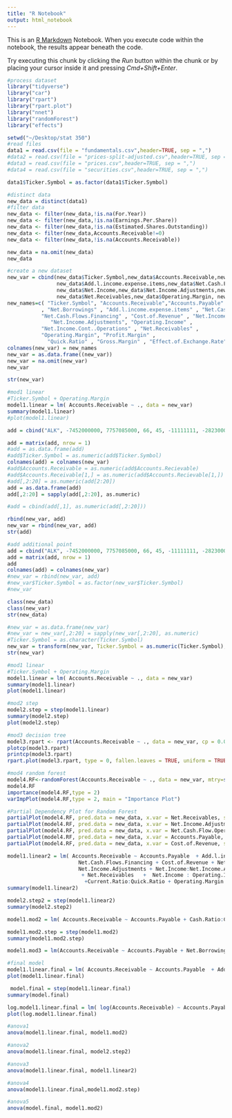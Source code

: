 ```yaml
---
title: "R Notebook"
output: html_notebook
---
```


This is an [R Markdown](http://rmarkdown.rstudio.com) Notebook. When you execute code within the notebook, the results appear beneath the code. 

Try executing this chunk by clicking the *Run* button within the chunk or by placing your cursor inside it and pressing *Cmd+Shift+Enter*. 

```r
#process dataset
library("tidyverse") 
library("car") 
library("rpart") 
library("rpart.plot") 
library("nnet") 
library("randomForest") 
library("effects")

setwd("~/Desktop/stat 350")
#read files
data1 = read.csv(file = "fundamentals.csv",header=TRUE, sep = ",")
#data2 = read.csv(file = "prices-split-adjusted.csv",header=TRUE, sep = ",")
#data3 = read.csv(file = "prices.csv",header=TRUE, sep = ",")
#data4 = read.csv(file = "securities.csv",header=TRUE, sep = ",")

data1$Ticker.Symbol = as.factor(data1$Ticker.Symbol)

#distinct data
new_data = distinct(data1)
#filter data
new_data <- filter(new_data,!is.na(For.Year))
new_data <- filter(new_data,!is.na(Earnings.Per.Share))
new_data <- filter(new_data,!is.na(Estimated.Shares.Outstanding))
new_data <- filter(new_data,Accounts.Receivable!=0)
new_data <- filter(new_data,!is.na(Accounts.Receivable))
```

```r
new_data = na.omit(new_data)
new_data
```

```r
#create a new dataset
new_var = cbind(new_data$Ticker.Symbol,new_data$Accounts.Receivable,new_data$Accounts.Payable,new_data$Cash.Ratio,new_data$Current.Ratio,new_data$Net.Borrowings,
                new_data$Add.l.income.expense.items,new_data$Net.Cash.Flow.Operating,new_data$Net.Cash.Flows.Financing,new_data$Cost.of.Revenue,
                new_data$Net.Income,new_data$Net.Income.Adjustments,new_data$Operating.Income,new_data$Net.Income.Cont..Operations,
                new_data$Net.Receivables,new_data$Operating.Margin, new_data$Profit.Margin,new_data$Quick.Ratio,new_data$Gross.Margin,new_data$Effect.of.Exchange.Rate)
new_names=c( "Ticker.Symbol", "Accounts.Receivable","Accounts.Payable" , "Cash.Ratio" , "Current.Ratio" 
           , "Net.Borrowings" , "Add.l.income.expense.items" , "Net.Cash.Flow.Operating" , 
           "Net.Cash.Flows.Financing" , "Cost.of.Revenue" , "Net.Income" ,
              "Net.Income.Adjustments", "Operating.Income" ,
           "Net.Income.Cont..Operations" , "Net.Receivables" ,
           "Operating.Margin", "Profit.Margin" , 
             "Quick.Ratio" , "Gross.Margin" , "Effect.of.Exchange.Rate")
colnames(new_var) = new_names
new_var = as.data.frame((new_var))
new_var = na.omit(new_var)
new_var

```

```r
str(new_var)
```



```r
#mod1 linear
#Ticker.Symbol + Operating.Margin
model1.linear = lm( Accounts.Receivable ~ ., data = new_var)
summary(model1.linear)
#plot(model1.linear)
```

```r
add = cbind("ALK", -7452000000, 7757085000, 66, 45, -11111111, -2823000000, 1030000000, -325000000, 11120000000, 508000000, 6090077000, 848000000, 605000000, 632705000, 10, 10, 300,  50,-1000)

add = matrix(add, nrow = 1)
#add = as.data.frame(add)
#add$Ticker.Symbol = as.numeric(add$Ticker.Symbol)
colnames(add) = colnames(new_var)
#add$Accounts.Receivable = as.numeric(add$Accounts.Recievable)
#add$Accounts.Receivable[1,] = as.numeric(add$Accounts.Recievable[1,])
#add[,2:20] = as.numeric(add[2:20])
add = as.data.frame(add)
add[,2:20] = sapply(add[,2:20], as.numeric)

#add = cbind(add[,1], as.numeric(add[,2:20]))

rbind(new_var, add)
new_var = rbind(new_var, add)
str(add)

```


```r
#add additional point
add = cbind("ALK", -7452000000, 7757085000, 66, 45, -11111111, -2823000000, 1030000000, -325000000, 11120000000, 508000000, 6090077000, 848000000, 605000000, 632705000, 10, 10, 300,  50,-1000)
add = matrix(add, nrow = 1)
add
colnames(add) = colnames(new_var)
#new_var = rbind(new_var, add)
#new_var$Ticker.Symbol = as.factor(new_var$Ticker.Symbol)
#new_var

```

```r
class(new_data)
class(new_var)
str(new_data)

```

```r
#new_var = as.data.frame(new_var)
#new_var = new_var[,2:20] = sapply(new_var[,2:20], as.numeric)
#Ticker.Symbol = as.character(Ticker.Symbol)
new_var = transform(new_var, Ticker.Symbol = as.numeric(Ticker.Symbol), Accounts.Receivable = as.numeric(Accounts.Receivable), Accounts.Payable = as.numeric(Accounts.Payable), Cash.Ratio = as.numeric(Cash.Ratio), Current.Ratio = as.numeric(Current.Ratio), Net.Borrowings = as.numeric(Net.Borrowings), Add.l.income.expense.items = as.numeric(Add.l.income.expense.items), Net.Cash.Flow.Operating = as.numeric(Net.Cash.Flow.Operating), Net.Cash.Flows.Financing = as.numeric(Net.Cash.Flows.Financing), Cost.of.Revenue = as.numeric(Cost.of.Revenue), Net.Income = as.numeric(Net.Income), Net.Income.Adjustments = as.numeric(Net.Income.Adjustments), Operating.Income = as.numeric(Operating.Income), Net.Income.Cont..Operations = as.numeric(Net.Income.Cont..Operations), Net.Receivables = as.numeric(Net.Receivables), Operating.Margin = as.numeric(Operating.Margin), Profit.Margin = as.numeric(Profit.Margin), Quick.Ratio = as.numeric(Quick.Ratio), Gross.Margin = as.numeric(Gross.Margin), Effect.of.Exchange.Rate = as.numeric(Effect.of.Exchange.Rate))
str(new_var)
```


```r
#mod1 linear
#Ticker.Symbol + Operating.Margin
model1.linear = lm( Accounts.Receivable ~ ., data = new_var)
summary(model1.linear)
plot(model1.linear)
```


```r
#mod2 step
model2.step = step(model1.linear)
summary(model2.step)
plot(model2.step)
```

```r
#mod3 decision tree
model3.rpart <- rpart(Accounts.Receivable ~ ., data = new_var, cp = 0.01, model = TRUE)
plotcp(model3.rpart)
printcp(model3.rpart) 
rpart.plot(model3.rpart, type = 0, fallen.leaves = TRUE, uniform = TRUE, yes.text = "TRUE", no.text = "FALSE", cex = .8)
```


```r
#mod4 random forest
model4.RF<-randomForest(Accounts.Receivable ~ ., data = new_var, mtry=sqrt(19), importance = TRUE)
model4.RF
importance(model4.RF,type = 2) 
varImpPlot(model4.RF,type = 2, main = "Importance Plot")
```


```r
#Partial Dependency Plot for Random Forest 
partialPlot(model4.RF, pred.data = new_data, x.var = Net.Receivables, sub = "Validation Set", which.class = "1")
partialPlot(model4.RF, pred.data = new_data, x.var = Net.Income.Adjustments, sub = "Validation Set", which.class = "1")
partialPlot(model4.RF, pred.data = new_data, x.var = Net.Cash.Flow.Operating, sub = "Validation Set", which.class = "1")
partialPlot(model4.RF, pred.data = new_data, x.var = Accounts.Payable, sub = "Validation Set", which.class = "1")
partialPlot(model4.RF, pred.data = new_data, x.var = Cost.of.Revenue, sub = "Validation Set", which.class = "1")

```

```r
model1.linear2 = lm( Accounts.Receivable ~ Accounts.Payable  + Add.l.income.expense.items + Net.Cash.Flow.Operating + Net.Cash.Flow.Operating:Net.Cash.Flows.Financing + 
                       Net.Cash.Flows.Financing + Cost.of.Revenue + Net.Income + Net.Income:Net.Income.Cont..Operations + Net.Income.Adjustments:Net.Income.Cont..Operations +
                       Net.Income.Adjustments + Net.Income:Net.Income.Adjustments +Operating.Income + Net.Cash.Flow.Operating:Net.Cash.Flows.Financing
                        + Net.Receivables   +  Net.Income : Operating.Income 
                         +Current.Ratio:Quick.Ratio + Operating.Margin:Profit.Margin - 1, data = new_var)
summary(model1.linear2)
```

```r
model2.step2 = step(model1.linear2)
summary(model2.step2)
```


```r
model1.mod2 = lm( Accounts.Receivable ~ Accounts.Payable + Cash.Ratio:Current.Ratio                   + Net.Borrowings + Add.l.income.expense.items + Net.Cash.Flow.Operating + Gross.Margin:Operating.Margin + Profit.Margin+ Net.Cash.Flows.Financing + Cost.of.Revenue + Net.Income + Net.Income:Net.Income.Cont..Operations +                     Net.Income.Adjustments + Operating.Income + Net.Cash.Flow.Operating:Net.Cash.Flows.Financing+ Net.Income:Net.Income.Adjustments +                     Net.Income.Cont..Operations + Net.Receivables  + Profit.Margin +  Net.Income:Operating.Income +                    Quick.Ratio:Cash.Ratio + Current.Ratio:Quick.Ratio + Gross.Margin + Operating.Margin:Profit.Margin, data = new_var)
```


```r
model1.mod2.step = step(model1.mod2)
summary(model1.mod2.step)
```

```r
model1.mod3 = lm(Accounts.Receivable ~ Accounts.Payable + Net.Borrowings + Add.l.income.expense.items + Net.Cash.Flow.Operating + Gross.Margin:Operating.Margin +       Net.Cash.Flows.Financing + Cost.of.Revenue + Net.Income + Net.Income:Net.Income.Cont..Operations + Net.Income.Adjustments + Operating.Income + Net.Cash.Flow.Operating:Net.Cash.Flows.Financing+ Net.Income:Net.Income.Adjustments +       Net.Income.Cont..Operations + Net.Receivables + Profit.Margin +  Net.Income:Operating.Income   Operating.Margin:Profit.Margin, data = new_var)
```

```r
#final model
model1.linear.final = lm( Accounts.Receivable ~ Accounts.Payable  + Add.l.income.expense.items + Net.Cash.Flow.Operating + Net.Cash.Flow.Operating:Net.Cash.Flows.Financing +                        Net.Cash.Flows.Financing + Cost.of.Revenue + Net.Income + Net.Income:Net.Income.Cont..Operations + Net.Income.Adjustments:Net.Income.Cont..Operations +                       Net.Income.Adjustments + Net.Income:Net.Income.Adjustments +Operating.Income + Net.Cash.Flow.Operating:Net.Cash.Flows.Financing                        + Net.Receivables   +  Net.Income : Operating.Income                          +Current.Ratio:Quick.Ratio + Operating.Margin:Profit.Margin - 1, data = new_var)
plot(model1.linear.final)
```

```r
 model.final = step(model1.linear.final)
summary(model.final)
```



```r
log.model1.linear.final = lm( log(Accounts.Receivable) ~ Accounts.Payable  + Add.l.income.expense.items + Net.Cash.Flow.Operating + Net.Cash.Flow.Operating:Net.Cash.Flows.Financing +                        Net.Cash.Flows.Financing + Cost.of.Revenue + Net.Income + Net.Income:Net.Income.Cont..Operations + Net.Income.Adjustments:Net.Income.Cont..Operations +                       Net.Income.Adjustments + Net.Income:Net.Income.Adjustments +Operating.Income + Net.Cash.Flow.Operating:Net.Cash.Flows.Financing                        + Net.Receivables   +  Net.Income : Operating.Income                          +Current.Ratio:Quick.Ratio + Operating.Margin:Profit.Margin - 1, data = new_var)
plot(log.model1.linear.final)
```

```r
#anova1
anova(model1.linear.final, model1.mod2)
```

```r
#anova2
anova(model1.linear.final, model2.step2)
```

```r
#anova3 
anova(model1.linear.final, model1.linear2)
```

```r
#anova4
anova(model1.linear.final,model1.mod2.step)
```

```r
#anova5
anova(model.final, model1.mod2)
```

